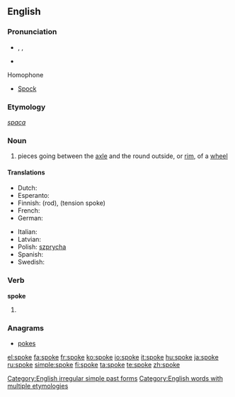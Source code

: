 ==English==

{{rank|idea|reached|appeared|461|spoke|strange|force|character}}

===Pronunciation===
* {{enPR|spōk}}, {{IPA|/spəʊk/}}, {{SAMPA|/sp@Uk/}}
* {{audio|en-us-spoke.ogg|Audio (US)}}
*: {{rhymes|əʊk}}

;Homophone
* [[Spock]]

===Etymology===
{{etyl|ang}} ''[[spaca]]''

===Noun===
{{wikipedia}}
{{en-noun}}

# pieces going between the [[axle]] and the round outside, or [[rim]], of a [[wheel]]

====Translations====
{{trans-top|part of a wheel}}
* Dutch: {{t|nl|spaak|m|f}}
* Esperanto: {{t-|eo|spoko|xs=Esperanto}}
* Finnish: {{t+|fi|puola}} (rod), {{t+|fi|pinna}} (tension spoke)
* French: {{t+|fr|rayon|m}}
* German: {{t+|de|Speiche}}
{{trans-mid}}
* Italian: {{t+|it|raggio}}
* Latvian: {{t|lv|spieķis|m|xs=Latvian}}
* Polish: [[szprycha]] {{f}}
* Spanish: {{t+|es|rayo|m}}
* Swedish: {{t|sv|eker}}
{{trans-bottom}}

===Verb===
'''spoke'''

# {{simple past of|[[speak]]}}
<!--these belong on the page for "speak"

====Translations====
* Dutch: [[sprak]], [[spraken]]
* Finnish: {{t-|fi|puhui}}
* Hebrew: [[דיבר]] (diber)-->

===Anagrams===
* [[pokes]]

[[Category:English irregular simple past forms]]
[[Category:English words with multiple etymologies]]

[[el:spoke]]
[[fa:spoke]]
[[fr:spoke]]
[[ko:spoke]]
[[io:spoke]]
[[it:spoke]]
[[hu:spoke]]
[[ja:spoke]]
[[ru:spoke]]
[[simple:spoke]]
[[fi:spoke]]
[[ta:spoke]]
[[te:spoke]]
[[zh:spoke]]